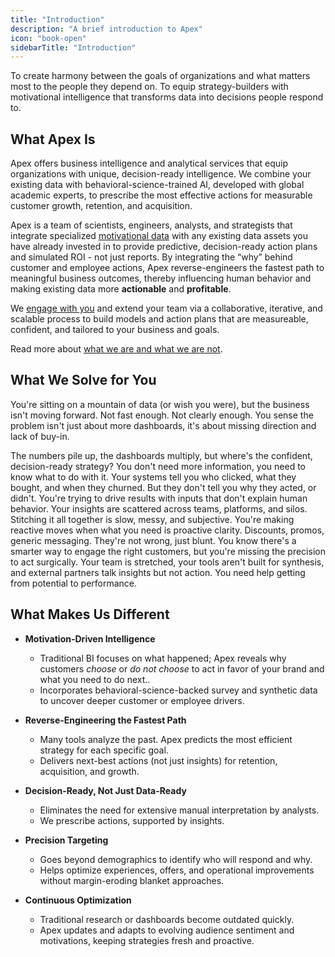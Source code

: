 ```yaml
---
title: "Introduction"
description: "A brief introduction to Apex"
icon: "book-open"
sidebarTitle: "Introduction"
---
```


<Columns cols={2}>
<Card title="Our Purpose">
To create harmony between the goals of organizations and what matters most to the people they depend on.
</Card>

<Card title="Our Mission">
To equip strategy-builders with motivational intelligence that transforms data into decisions people respond to.
</Card>
</Columns>

## What Apex Is
Apex offers business intelligence and analytical services that equip organizations with unique, decision-ready intelligence. We combine your existing data with behavioral-science-trained AI, developed with global academic experts, to prescribe the most effective actions for measurable customer growth, retention, and acquisition.

Apex is a team of scientists, engineers, analysts, and strategists that integrate specialized [motivational data](/motivations/overview) with any existing data assets you have already invested in to provide predictive, decision-ready action plans and simulated ROI - not just reports. By integrating the “why” behind customer and employee actions, Apex reverse-engineers the fastest path to meaningful business outcomes, thereby influencing human behavior and making existing data more **actionable** and **profitable**.

We [engage with you](/getting-started/engaging) and extend your team via a collaborative, iterative, and scalable process to build models and action plans that are measureable, confident, and tailored to your business and goals.

Read more about [what we are and what we are not](/getting-started/what_we_are).

## What We Solve for You

You're sitting on a mountain of data (or wish you were), but the business isn't moving forward. Not fast enough. Not clearly enough. You sense the problem isn't just about more dashboards, it's about missing direction and lack of buy-in.

<AccordionGroup>
  <Accordion title="You're flooded with data, but still waiting for direction.">
    The numbers pile up, the dashboards multiply, but where's the confident, decision-ready strategy? You don't need more information, you need to know what to do with it.
  </Accordion>

  <Accordion title="You're getting the what, but never the why.">
    Your systems tell you who clicked, what they bought, and when they churned. But they don't tell you why they acted, or didn't. You're trying to drive results with inputs that don't explain human behavior.
  </Accordion>

  <Accordion title="You feel the drag of disconnected tools and teams.">
    Your insights are scattered across teams, platforms, and silos. Stitching it all together is slow, messy, and subjective. You're making reactive moves when what you need is proactive clarity.
  </Accordion>

  <Accordion title="You've tried broad tactics that feel like a compromise.">
    Discounts, promos, generic messaging. They're not wrong, just blunt. You know there's a smarter way to engage the right customers, but you're missing the precision to act surgically.
  </Accordion>

  <Accordion title="You know the value's in the data, but you can't unlock it alone.">
    Your team is stretched, your tools aren't built for synthesis, and external partners talk insights but not action. You need help getting from potential to performance.
  </Accordion>
</AccordionGroup>

## What Makes Us Different

* **Motivation-Driven Intelligence**
    * Traditional BI focuses on what happened; Apex reveals why customers *choose* or *do not choose* to act in favor of your brand and what you need to do next..
    * Incorporates behavioral-science-backed survey and synthetic data to uncover deeper customer or employee drivers.

* **Reverse-Engineering the Fastest Path**
    * Many tools analyze the past. Apex predicts the most efficient strategy for each specific goal.
    * Delivers next-best actions (not just insights) for retention, acquisition, and growth.

* **Decision-Ready, Not Just Data-Ready**
    * Eliminates the need for extensive manual interpretation by analysts.
    * We prescribe actions, supported by insights.

* **Precision Targeting**
    * Goes beyond demographics to identify who will respond and why.
    * Helps optimize experiences, offers, and operational improvements without margin-eroding blanket approaches.

* **Continuous Optimization**
    * Traditional research or dashboards become outdated quickly.
    * Apex updates and adapts to evolving audience sentiment and motivations, keeping strategies fresh and proactive.
